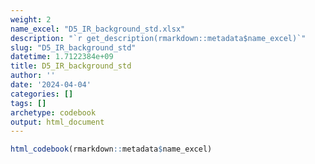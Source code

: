```yaml
---
weight: 2
name_excel: "D5_IR_background_std.xlsx"
description: "`r get_description(rmarkdown::metadata$name_excel)`"
slug: "D5_IR_background_std"
datetime: 1.7122384e+09
title: D5_IR_background_std
author: ''
date: '2024-04-04'
categories: []
tags: []
archetype: codebook
output: html_document
---
```


```r
html_codebook(rmarkdown::metadata$name_excel)
```
